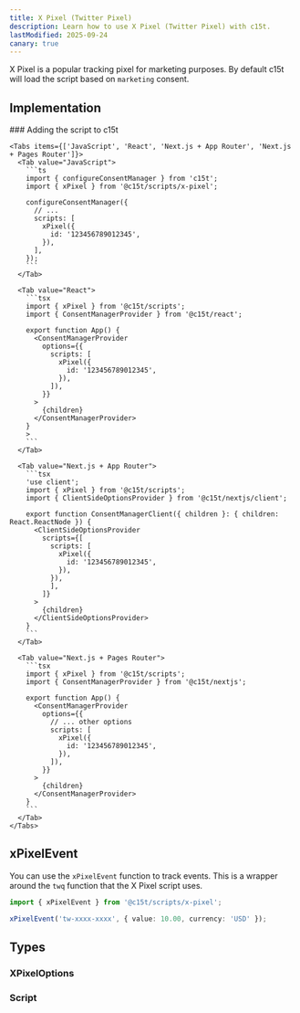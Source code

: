 ```yaml
---
title: X Pixel (Twitter Pixel)
description: Learn how to use X Pixel (Twitter Pixel) with c15t.
lastModified: 2025-09-24
canary: true
---
```


X Pixel is a popular tracking pixel for marketing purposes. By default c15t will load the script based on `marketing` consent.

## Implementation

<Steps>
  <Step>
    ### Adding the script to c15t

    <Tabs items={['JavaScript', 'React', 'Next.js + App Router', 'Next.js + Pages Router']}>
      <Tab value="JavaScript">
        ```ts
        import { configureConsentManager } from 'c15t';
        import { xPixel } from '@c15t/scripts/x-pixel';

        configureConsentManager({
          // ... 
          scripts: [
            xPixel({
              id: '123456789012345',
            }),
          ],
        });
        ```
      </Tab>

      <Tab value="React">
        ```tsx
        import { xPixel } from '@c15t/scripts';
        import { ConsentManagerProvider } from '@c15t/react';

        export function App() { 
          <ConsentManagerProvider
            options={{
              scripts: [
                xPixel({
                  id: '123456789012345',
                }),
              ]),
            }}
          >
            {children}
          </ConsentManagerProvider>
        }
        >
        ```
      </Tab>

      <Tab value="Next.js + App Router">
        ```tsx
        'use client';
        import { xPixel } from '@c15t/scripts';
        import { ClientSideOptionsProvider } from '@c15t/nextjs/client';

        export function ConsentManagerClient({ children }: { children: React.ReactNode }) { 
          <ClientSideOptionsProvider
            scripts={[
              scripts: [
                xPixel({
                  id: '123456789012345',
                }),
              }),
              ],
            ]}
          >
            {children}
          </ClientSideOptionsProvider>
        }
        ```
      </Tab>

      <Tab value="Next.js + Pages Router">
        ```tsx
        import { xPixel } from '@c15t/scripts';
        import { ConsentManagerProvider } from '@c15t/nextjs';

        export function App() { 
          <ConsentManagerProvider
            options={{
              // ... other options
              scripts: [
                xPixel({
                  id: '123456789012345',
                }),
              ]),
            }}
          >
            {children}
          </ConsentManagerProvider>
        }
        ```
      </Tab>
    </Tabs>
  </Step>
</Steps>

## xPixelEvent

You can use the `xPixelEvent` function to track events. This is a wrapper around the `twq` function that the X Pixel script uses.

```ts
import { xPixelEvent } from '@c15t/scripts/x-pixel';

xPixelEvent('tw-xxxx-xxxx', { value: 10.00, currency: 'USD' });
```

## Types

### XPixelOptions

<AutoTypeTable path="./packages/scripts/src/linkedin-insights.ts" name="LinkedInInsightsOptions" />

### Script

<AutoTypeTable path="./packages/core/src/libs/script-loader/types.ts" name="Script" />
